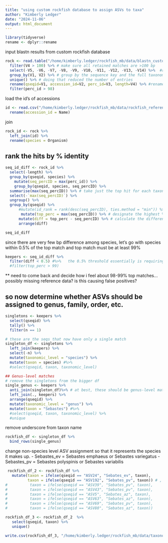 ```yaml
---
title: "using custom rockfish database to assign ASVs to taxa"
author: "Kimberly Ledger"
date: "2024-11-06"
output: html_document
---
```


```r
library(tidyverse)
rename <- dplyr::rename
```

input blastn results from custom rockfish database
```r
rock <- read.table("/home/kimberly.ledger/rockfish_mb/data/blastn_custom519_20241106.txt")  %>%
  filter(V4 > 100) %>% # make sure all retained matches are >100 bp
  select(-V5, -V6, -V7, -V8, -V9, -V10, -V11, -V12, -V13, -V14) %>%  #remove unnecessary columns
  group_by(V1, V2) %>% # group by the sequence key and the full taxonomy to reduce duplicate entries
  unique() %>% # doing that reduced the number of entries
  rename(qseqid=V1, accession_id=V2, perc_id=V3, length=V4) %>% #rename headers
  filter(perc_id > 98)
```

load the id's of accessions
```r
id <- read.csv("/home/kimberly.ledger/rockfish_mb/data/rockfish_reference_db_519.csv") %>%
  rename(accession_id = Name)
```

join 
```r
rock_id <- rock %>%
  left_join(id) %>%
  rename(species = Organism)
```

## rank the hits by % identity
```r
seq_id_diff <- rock_id %>%
  select(-length) %>%
  group_by(qseqid, species) %>%
    mutate(seq_percID = max(perc_id)) %>%
    group_by(qseqid, species, seq_percID) %>%
  summarise(max(seq_percID)) %>% # take just the top hit for each taxon (for each sequence)
  select(-`max(seq_percID)`) %>%
  ungroup() %>%
  group_by(qseqid) %>%
      #mutate(id_rank = rank(desc(seq_percID), ties.method = "min")) %>% # rank the taxonomic hits per sequence by % id
       mutate(top_perc = max(seq_percID)) %>% # designate the highest % id for the best taxonomic hit in each sequence (in some, but not all cases, this is 100%)   %>%
      mutate(diff = top_perc - seq_percID) %>% # calculate the difference between the % identity of the top hit and each subsequent taxonomic hit
      arrange(diff)

seq_id_diff
```

since there are very few bp difference among species, let's go with species within 0.5% of the top match and top match must be at least 99% 
```r
keepers <- seq_id_diff %>%
  filter(diff < 0.5) #%>%   the 0.5% threshold essentially is requiring a 100% match 
  #filter(top_perc > 99)
```

** need to come back and decide how i feel about 98-99% top matches... possibly missing reference data? is this causing false positives? 


## so now determine whether ASVs should be assigned to genus, family, order, etc. 
```r
singletons <- keepers %>%
  select(qseqid) %>%
  tally() %>%
  filter(n == 1)

# these are the seqs that now have only a single match
singleton_df <- singletons %>%
  left_join(keepers) %>%
  select(-n) %>%
  mutate(taxonomic_level = "species") %>%
  mutate(taxon = species) #%>%
  #select(qseqid, taxon, taxonomic_level)

## Genus-level matches
# remove the singletons from the bigger df 
single_genus <- keepers %>%
  anti_join(singleton_df)%>% # at best, these should be genus-level matches
  left_join(., keepers) %>%
  arrange(qseqid) %>%
  mutate(taxonomic_level = "genus") %>%
  mutate(taxon = "Sebastes") #%>%
  #select(qseqid, taxon, taxonomic_level) %>%
  #unique
```

remove underscore from taxon name 
```r
rockfish_df <- singleton_df %>%
  bind_rows(single_genus)
```

change non-species level ASV assignment so that it represents the species it makes up. 
- Sebastes_ev = Sebastes emphaeus or Sebastes variegatus
- Sebastes_pv  = 	Sebastes polyspinis or Sebastes variabilis
```r
 rockfish_df_2 <- rockfish_df %>%
   mutate(taxon = ifelse(qseqid == "ASV24", "Sebates_ev", taxon),
          taxon = ifelse(qseqid == "ASV192", "Sebates_pv", taxon)) # ,
#          taxon = ifelse(qseqid == "ASV39", "Sebates_pv", taxon),
#          taxon = ifelse(qseqid == "ASV43", "Sebates_pv", taxon),
#          taxon = ifelse(qseqid == "ASV5", "Sebates_az", taxon),
#          taxon = ifelse(qseqid == "ASV63", "Sebates_az", taxon),
#          taxon = ifelse(qseqid == "ASV69", "Sebates_pv", taxon),
#          taxon = ifelse(qseqid == "ASV80", "Sebates_az", taxon))
```

```r
rockfish_df_3 <- rockfish_df_2  %>%
   select(qseqid, taxon) %>%
   unique()
```

```r
write.csv(rockfish_df_3, "/home/kimberly.ledger/rockfish_mb/data/taxonomy_custom519_20241106.csv")
```
